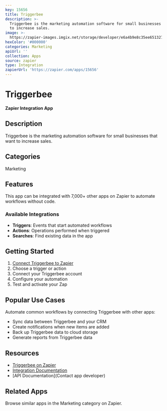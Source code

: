 ```yaml
---
key: 15656
title: Triggerbee
description: >-
  Triggerbee is the marketing automation software for small businesses that want
  to increase sales.
image: >-
  https://zapier-images.imgix.net/storage/developer/e6a4b9e8c35ee651327557c1f752312b_2.png?auto=format%2Ccompress&ixlib=python-3.0.0&q=50
hexColor: '#000000'
categories: Marketing
apiUrl: ''
collection: Apps
source: zapier
type: Integration
zapierUrl: 'https://zapier.com/apps/15656'
---
```

# Triggerbee

**Zapier Integration App**

## Description

Triggerbee is the marketing automation software for small businesses that want to increase sales.

## Categories

Marketing

## Features

This app can be integrated with 7,000+ other apps on Zapier to automate workflows without code.

### Available Integrations

- **Triggers**: Events that start automated workflows
- **Actions**: Operations performed when triggered
- **Searches**: Find existing data in the app

## Getting Started

1. [Connect Triggerbee to Zapier](https://zapier.com/apps/15656)
2. Choose a trigger or action
3. Connect your Triggerbee account
4. Configure your automation
5. Test and activate your Zap

## Popular Use Cases

Automate common workflows by connecting Triggerbee with other apps:

- Sync data between Triggerbee and your CRM
- Create notifications when new items are added
- Back up Triggerbee data to cloud storage
- Generate reports from Triggerbee data

## Resources

- [Triggerbee on Zapier](https://zapier.com/apps/15656)
- [Integration Documentation](https://zapier.com/apps/15656/integrations)
- [API Documentation](Contact app developer)

## Related Apps

Browse similar apps in the Marketing category on Zapier.
